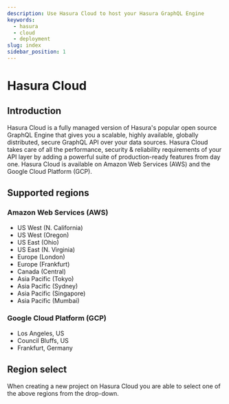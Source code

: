 ```yaml
---
description: Use Hasura Cloud to host your Hasura GraphQL Engine
keywords:
  - hasura
  - cloud
  - deployment
slug: index
sidebar_position: 1
---
```



# Hasura Cloud

## Introduction

Hasura Cloud is a fully managed version of Hasura's popular open source GraphQL Engine that gives you a
scalable, highly available, globally distributed, secure GraphQL API over your data sources. Hasura Cloud takes care
of all the performance, security & reliability requirements of your API layer by adding a powerful suite of
production-ready features from day one. Hasura Cloud is available on Amazon Web Services (AWS) and the Google Cloud
Platform (GCP).

## Supported regions

### Amazon Web Services (AWS)
- US West (N. California)
- US West (Oregon)
- US East (Ohio)
- US East (N. Virginia)
- Europe (London)
- Europe (Frankfurt)
- Canada (Central)
- Asia Pacific (Tokyo)
- Asia Pacific (Sydney)
- Asia Pacific (Singapore)
- Asia Pacific (Mumbai)

### Google Cloud Platform (GCP)
- Los Angeles, US
- Council Bluffs, US
- Frankfurt, Germany

## Region select

When creating a new project on Hasura Cloud you are able to select one of the above regions from the drop-down.

<Thumbnail src='/img/deployment/select-cloud-region_console_2.11.1.png' alt='Select new project cloud region' width='900px' />

